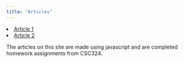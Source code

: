 ```yaml
---
title: "Articles"
---
```


  <li><a href="article_01.html">Article 1</a></li>
  
  <li><a href="article_02.html">Article 2</a></li>

  The articles on this site are made using javascript and are completed homework assignments from CSC324.